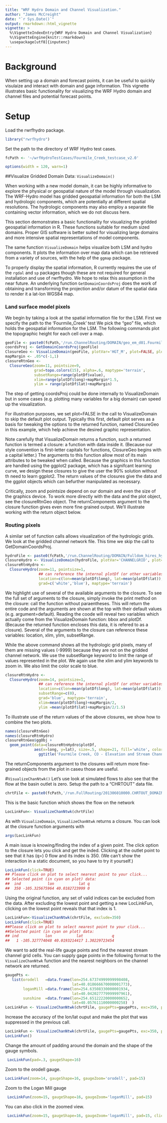 ```yaml
---
title: "WRF Hydro Domain and Channel Visualization."
author: "James McCreight"
date: "`r Sys.Date()`"
output: rmarkdown::html_vignette
vignette: >
  %\VignetteIndexEntry{WRF Hydro Domain and Channel Visualization}
  %\VignetteEngine{knitr::rmarkdown}
  \usepackage[utf8]{inputenc}
---
```


# Background
When setting up a domain and forecast points, it can be useful to quickly visulaize and interact with domain and gage information. This vignette illustrates basic functionality for visualizing the WRF Hydro domain and channel files and potential forecast points. 

# Setup
Load the rwrfhydro package. 
```r
library("rwrfhydro")
```

Set the path to the directory of WRF Hydro test cases.
```r
fcPath <- '~/wrfHydroTestCases/Fourmile_Creek_testcase_v2.0'
```

```r
options(width = 120, warn=1)
```

##Visualize Gridded Domain Data: `VisualizeDomain()`

When working with a new model domain, it can be highly informative to explore the physical or geospatial nature of the model through visualization. The WRF-Hydro model has gridded geospatial information for both the LSM and hydrologic components, which are potentially at different spatial resolutions. The hydrologic components may also employ a separate file containing vector information, which we do not discuss here.

This section demonstrates a basic functionality for visualizing the gridded geospatial information in R. These functions suitable for medium sized domains. Proper GIS software is better suited for visualizing large domains and more intensive spatial representations of model components. 

The same function `VisualizeDomain` helps visualize both LSM and hydro components. It plots the information over map data which can be retrieved from a variety of sources, with the help of the `ggmap` package.

To properly display the spatial information, R currently requires the use of the `rgdal` and `sp` packages though these are not required for general installation and use of rwrfhydro. We hope to relax this assumption in the near future. An underlying function `GetDomainCoordsProj` does the work of obtaining and transforming the projection and/or datum of the spatial data to render it a lat-lon WGS84 map. 

### Land surface model pixels
We begin by taking a look at the spatial information file for the LSM. First we specify the path to the 'Fourmile_Creek' test
We pick the "geo" file, which holds the geospatial information for the LSM. The following commands plot the topographic height for each cell over a map. 
```r
geoFile <- paste0(fcPath,'/run.ChannelRouting/DOMAIN/geo_em_d01.Fourmile1km.nlcd11.nc')
coordsProj <- GetDomainCoordsProj(geoFile)
ClosureGeo <- VisualizeDomain(geoFile, plotVar='HGT_M', plot=FALSE, plotDf=coordsProj)
mapMargin <- .05*c(-1,1)
closureRtnGeo <-
  ClosureGeo(zoom=11, pointsize=9, 
             grad=topo.colors(15), alpha=.6, maptype='terrain',
             subsetRange=range(plotDf$value),
             xlim=range(plotDf$long)+mapMargin*1.5,
             ylim = range(plotDf$lat)+mapMargin)
```
The step of getting coordsProj could be done internally to VisualizeDomain but in some cases (e.g. plotting many variables for a big domain) can speed up the visualization.

For illustration purposes, we  set plot=FALSE in the call to VisualizeDomain to skip the default plot output. Typically this first, default plot serves as a basis for tweaking the options to the returned function, named ClosureGeo in this example, which help achieve the desired graphic representation.

Note carefully that VisualizeDomain returns a function, such a returned function is termed a closure: a function with data inside it. (Because our style convention is first-letter capitals for functions, ClosureGeo begins with a capital letter.) The arguments to this function allow most of its main attributes to be tweaked when called. Because the graphics in this function are handled using the ggplot2 package, which has a signifcant learning curve, we design these closures to give the user the 90% solution without th need to learn ggplot2. The return values of the closures give the data and the ggplot objects which can befurther manipulated as necessary.

Critically, zoom and pointsize depend on our domain and even the size of the graphics device. To work more directly with the data and the plot object, see the closureRtnGeo object. The returnComponents argument to the closure function gives even more fine grained output. We'll illustrate working with the return object below. 

### Routing pixels
A similar set of function calls allows visualization of the hydrologic grids. We look at the gridded channel network file. This time we skip the call to GetDomainCoordsProj. 
```r
hydroFile <- paste0(fcPath,'/run.ChannelRouting/DOMAIN/Fulldom_hires_hydrofile.Fourmile100m.nc')
ClosureHydro <- VisualizeDomain(hydroFile, plotVar='CHANNELGRID', plot=FALSE)
closureRtnHydro <-
  ClosureHydro(zoom=11, pointsize=1,
               ## can reference the internal plotDf (or other variables internal to the closure)
               location=c(lon=mean(plotDf$long), lat=mean(plotDf$lat)), alpha=.2,
               grad=c('white','blue'), maptype='terrain')
```

We highlight use of several of the available arguments to the closure. To see the full set of arguments to the closure, simply invoke the print method on the closure: call the function without paraentheses. This will return the entire code and the arguments are shown at the top with their default values (e.g. argument=default). Reading the coode will reveal two variables which actually come from the VisualizeDomain function: bbox and plotDf. (Because the returned function encloses this data, it is refered to as a closure). Several of the arguments to the closure can reference these variables: location, xlim, ylim, subsetRange.

While the above command shows all the hydrologic grid pixels, many of them are missing values (-9999) because they are not on the gridded channel network. We use the subsetRange keyword to limit the range of values represented in the plot. We again use the xlim and ylim keywords to zoom in. We also limit the color scale to blue. 

```r
closureRtnHydro <-
  ClosureHydro(zoom=14, pointsize=1,
               ## can reference the internal plotDf (or other variables internal to the closure)
               location=c(lon=mean(plotDf$long), lat=mean(plotDf$lat)),
               subsetRange=c(0),
               grad='blue', maptype='terrain',
               xlim=mean(plotDf$long)+mapMargin/2,
               ylim =mean(plotDf$lat)+mapMargin/2/1.5)
```

To illustrate use of the return values of the above closures, we show how to combine the two plots.

```r
names(closureRtnGeo)
names(closureRtnHydro)
closureRtnGeo$ggObj +
  geom_point(data=closureRtnHydro$plotDf,
             aes(x=long, y=lat), size=.5, shape=21, fill='white', color='darkblue') +
               ggtitle('Fourmile Creek, CO - Elevation and Stream Channel')
```
The returnComponents argument to the closures will return more fine-grained objects from the plot in caseu those are useful. 

#`VisualizeChanNtwk()`
Let's use look at simulated flows to also see that the flow at the basin outlet is zero. Setup the path to a "CHRTOUT" data file.
```r
chrtFile <- paste0(fcPath,'/run.FullRouting/201306010000.CHRTOUT_DOMAIN1')
```

This is the basic function which shows the flow on the network
``` r
LocLinkFun<- VisualizeChanNtwk(chrtFile)
```
  
As with `VisualizeDomain`, `VisualizeChanNtwk` returns a closure. You can look at the closure function arguments with
```r
args(LocLinkFun)
```

A main issue is knowing/finding the index of a given point.  The click option to the closure lets you click and get the inded. Clicking at the outlet point to see that it has (q=) 0 flow and its index is 350. (We can't show the interaction in a static document, so you have to try it yourself.)
```r
LocLinkFun(click=TRUE)
## Please click on plot to select nearest point to your click...
## Selected point (in cyan on plot) data:
##  ind            lon           lat q
##  350 -105.325675964 40.0182723999 0 
```
 
Using the original function, any set of valid indices can be excluded from the data. After excluding the lowest point and getting a new LocLinkFun, clicking on the lowest point reveals that that index is 1.
```r
LocLinkFun<-VisualizeChanNtwk(chrtFile, exclude=350) 
LocLinkFun(click=TRUE) 
##Please click on plot to select nearest point to your click...
##Selected point (in cyan on plot) data:
## ind            lon           lat             q
##   1 -105.327774048 40.0193214417 1.30229723454
```

We want to add the real-life gauge points and find the nearest stream channel grid cells. You can supply gage points in the following format to the `VisualizeChanNtwk` function and the nearest neighbors on the channel network are returned. 
```r
gaugePts <-
   list(orodell   =data.frame(lon=254.67374999999998408,
                              lat=40.018666670000001773),
        loganMill =data.frame(lon=254.63508330000001934,
                              lat=40.042027779999997961),
        sunshine  =data.frame(lon=254.65122220000000652,
                              lat=40.05761110000000258)  )
LocLinkFun <- VisualizeChanNtwk(chrtFile, gaugePts=gaugePts, exc=350, plot=FALSE)
```

Increase the accuracy of the lon/lat ouput and make the plot that was suppressed in the previous call. 
```r
LocLinkFun <- VisualizeChanNtwk(chrtFile, gaugePts=gaugePts, exc=350, plot=FALSE, gaugeAccuracy=17)
LocLinkFun()
```

Change the amount of padding around the domain and the shape of the gauge symbols.
```r
 LocLinkFun(pad=.3, gaugeShape=16)
```

Zoom to the orodell gauge. 
```r
LocLinkFun(zoom=14, gaugeShape=16, gaugeZoom='orodell', pad=15)
```

Zoom to the Logan Mill gauge
```r
 LocLinkFun(zoom=15, gaugeShape=16, gaugeZoom='loganMill', pad=15)
```

You can also click in the zoomed view. 
```r
 LocLinkFun(zoom=15, gaugeShape=16, gaugeZoom='loganMill', pad=15, click=TRUE)
```

